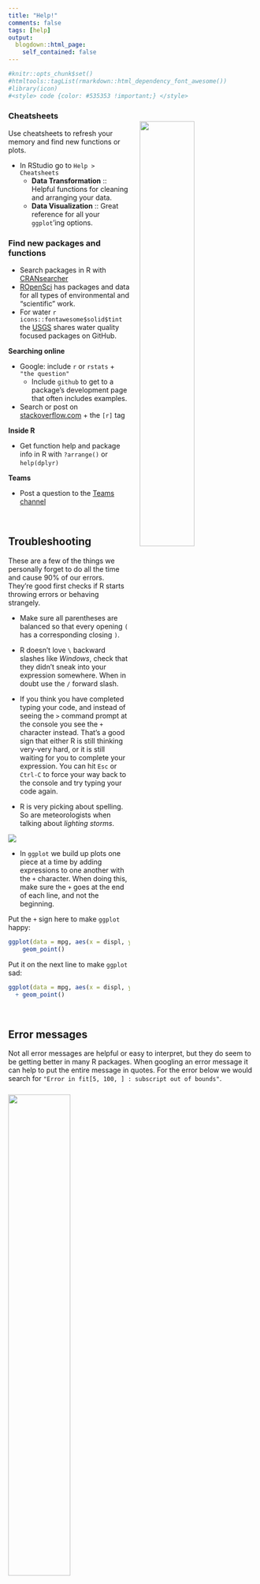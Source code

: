 ```yaml
---
title: "Help!"
comments: false
tags: [help]
output: 
  blogdown::html_page: 
    self_contained: false
---
```


```r
#knitr::opts_chunk$set()
#htmltools::tagList(rmarkdown::html_dependency_font_awesome())
#library(icon)
#<style> code {color: #535353 !important;} </style>
```


### Cheatsheets {-}

<a href="https://www.rstudio.com/wp-content/uploads/2018/08/data-visualization-2.1.png">
![](../images/cheatsheet_ggplot.jpg){style="width: 47%; float: right; margin-left: 20px; margin-top: -16px;"}
</a>

Use cheatsheets to refresh your memory and find new functions or plots. 

- In RStudio go to `Help > Cheatsheets`
    - __Data Transformation__ :: Helpful functions for cleaning and arranging your data.  
    - __Data Visualization__ :: Great reference for all your `ggplot`'ing options. 
   

### Find new packages and functions {-}

- Search packages in R with [CRANsearcher](https://github.com/RhoInc/CRANsearcher)
- [ROpenSci](https://ropensci.org/packages/) has packages and data for all types of environmental and "scientific" work.
- For water `r icons::fontawesome$solid$tint` the [USGS](https://github.com/USGS-R) shares water quality focused packages on GitHub.


    
__Searching online__

- Google: include `r` or `rstats` + `"the question"`
  - Include `github` to get to a package's development page that often includes examples.
- Search or post on [stackoverflow.com](https://stackoverflow.com/questions/12675147/how-can-we-make-xkcd-style-graphs) + the `[r]` tag

__Inside R__

- Get function help and package info in R with `?arrange()` or `help(dplyr)`


__Teams__

- Post a question to the [Teams channel](https://teams.microsoft.com/l/channel/19%3ad589e61e13f245279211cce4e9a930e9%40thread.tacv2/Help%2520requests?groupId=6cd8293a-b134-455b-abce-b55adade3e64&tenantId=eb14b046-24c4-4519-8f26-b89c2159828c) 

<br>

## Troubleshooting

These are a few of the things we personally forget to do all the time and cause 90% of our errors. They're good first checks if R starts throwing errors or behaving strangely.
  
- Make sure all parentheses are balanced so that every opening `(` has a corresponding closing `)`.
- R doesn't love `\` backward slashes like _Windows_, check that they didn't sneak into your expression somewhere. When in doubt use the `/` forward slash.
- If you think you have completed typing your code, and instead of seeing the `>` command prompt at the console you see the `+` character instead. That's a good sign that either R is still thinking very-very hard, or it is still waiting for you to complete your expression. You can hit `Esc` or `Ctrl-C` to force your way back to the console and try typing your code again. 

- R is very picking about spelling. So are meteorologists when talking about _lighting storms_.

![](../images/lightning_spelling.jpg)

- In `ggplot` we build up plots one piece at a time by adding expressions to one another with the `+` character. When doing this, make sure the `+` goes at the end of each line, and not the beginning. 

Put the `+` sign here to make `ggplot` happy:

```r
ggplot(data = mpg, aes(x = displ, y = hwy)) +
    geom_point()
```

Put it on the next line to make `ggplot` sad:

```r
ggplot(data = mpg, aes(x = displ, y = hwy))
  + geom_point()
```

<br>

## Error messages

Not all error messages are helpful or easy to interpret, but they do seem to be getting better in many R packages. When googling an error message it can help to put the entire message in quotes. For the error below we would search for `"Error in fit[5, 100, ] : subscript out of bounds"`.

<div align="center" style="margin-top: 24px;">

![](../images/warnings and errors.jpeg){style="width: 50%;"}

</div>


<br>
